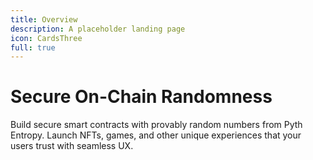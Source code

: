 ```yaml
---
title: Overview
description: A placeholder landing page
icon: CardsThree
full: true
---
```


# Secure On-Chain Randomness

Build secure smart contracts with provably random numbers from Pyth Entropy. Launch NFTs, games, and other unique experiences that your users trust with seamless UX.
